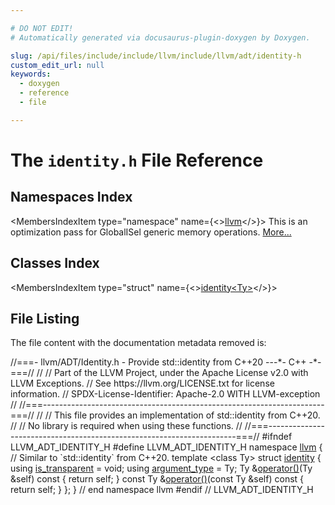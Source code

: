 ```yaml
---

# DO NOT EDIT!
# Automatically generated via docusaurus-plugin-doxygen by Doxygen.

slug: /api/files/include/include/llvm/include/llvm/adt/identity-h
custom_edit_url: null
keywords:
  - doxygen
  - reference
  - file

---
```





# The `identity.h` File Reference

<DoxygenPage pluginConfig={pluginConfig}>



## Namespaces Index

<MembersIndex>

<MembersIndexItem
  type="namespace"
  name={<><a href="/docs/api/namespaces/llvm">llvm</a></>}>
This is an optimization pass for GlobalISel generic memory operations. <a href="/docs/api/namespaces/llvm/#details">More...</a>
</MembersIndexItem>

</MembersIndex>

## Classes Index

<MembersIndex>

<MembersIndexItem
  type="struct"
  name={<><a href="/docs/api/structs/llvm/identity">identity&lt;Ty&gt;</a></>}>
</MembersIndexItem>

</MembersIndex>


## File Listing

The file content with the documentation metadata removed is:

<ProgramListing>

<Link id="l00001" /><CodeLine lineNumber="1"><span class="doxyHighlightComment">//===- llvm/ADT/Identity.h - Provide std::identity from C++20 ---&#42;- C++ -&#42;-===//</span></CodeLine>
<Link id="l00002" /><CodeLine lineNumber="2"><span class="doxyHighlightComment">//</span></CodeLine>
<Link id="l00003" /><CodeLine lineNumber="3"><span class="doxyHighlightComment">// Part of the LLVM Project, under the Apache License v2.0 with LLVM Exceptions.</span></CodeLine>
<Link id="l00004" /><CodeLine lineNumber="4"><span class="doxyHighlightComment">// See https://llvm.org/LICENSE.txt for license information.</span></CodeLine>
<Link id="l00005" /><CodeLine lineNumber="5"><span class="doxyHighlightComment">// SPDX-License-Identifier: Apache-2.0 WITH LLVM-exception</span></CodeLine>
<Link id="l00006" /><CodeLine lineNumber="6"><span class="doxyHighlightComment">//</span></CodeLine>
<Link id="l00007" /><CodeLine lineNumber="7"><span class="doxyHighlightComment">//===----------------------------------------------------------------------===//</span></CodeLine>
<Link id="l00008" /><CodeLine lineNumber="8"><span class="doxyHighlightComment">//</span></CodeLine>
<Link id="l00009" /><CodeLine lineNumber="9"><span class="doxyHighlightComment">// This file provides an implementation of std::identity from C++20.</span></CodeLine>
<Link id="l00010" /><CodeLine lineNumber="10"><span class="doxyHighlightComment">//</span></CodeLine>
<Link id="l00011" /><CodeLine lineNumber="11"><span class="doxyHighlightComment">// No library is required when using these functions.</span></CodeLine>
<Link id="l00012" /><CodeLine lineNumber="12"><span class="doxyHighlightComment">//</span></CodeLine>
<Link id="l00013" /><CodeLine lineNumber="13"><span class="doxyHighlightComment">//===----------------------------------------------------------------------===//</span></CodeLine>
<Link id="l00014" /><CodeLine lineNumber="14"></CodeLine>
<Link id="l00015" /><CodeLine lineNumber="15"><span class="doxyHighlightPreprocessor">#ifndef LLVM&#95;ADT&#95;IDENTITY&#95;H</span></CodeLine>
<Link id="l00016" /><CodeLine lineNumber="16"><span class="doxyHighlightPreprocessor">#define LLVM&#95;ADT&#95;IDENTITY&#95;H</span></CodeLine>
<Link id="l00017" /><CodeLine lineNumber="17"></CodeLine>
<Link id="l00018" /><CodeLine lineNumber="18"></CodeLine>
<Link id="l00019" /><CodeLine lineNumber="19"><span class="doxyHighlightKeyword">namespace </span><span class="doxyHighlight"><a href="/docs/api/namespaces/llvm">llvm</a> &#123;</span></CodeLine>
<Link id="l00020" /><CodeLine lineNumber="20"></CodeLine>
<Link id="l00021" /><CodeLine lineNumber="21"><span class="doxyHighlightComment">// Similar to &#96;std::identity&#96; from C++20.</span></CodeLine>
<Link id="l00022" /><CodeLine lineNumber="22" lineLink="/docs/api/structs/llvm/identity"><span class="doxyHighlightKeyword">template</span><span class="doxyHighlight"> &lt;</span><span class="doxyHighlightKeyword">class</span><span class="doxyHighlight"> Ty&gt; </span><span class="doxyHighlightKeyword">struct </span><span class="doxyHighlight"><a href="/docs/api/structs/llvm/identity">identity</a> &#123;</span></CodeLine>
<Link id="l00023" /><CodeLine lineNumber="23" lineLink="/docs/api/structs/llvm/identity/#a5638df865c2ab817d76937a695bfcfd3"><span class="doxyHighlight">  </span><span class="doxyHighlightKeyword">using </span><span class="doxyHighlight"><a href="/docs/api/structs/llvm/identity/#a5638df865c2ab817d76937a695bfcfd3">is&#95;transparent</a> = void;</span></CodeLine>
<Link id="l00024" /><CodeLine lineNumber="24" lineLink="/docs/api/structs/llvm/identity/#a01b65a8b2c0f225c31ae7c60435c9a02"><span class="doxyHighlight">  </span><span class="doxyHighlightKeyword">using </span><span class="doxyHighlight"><a href="/docs/api/structs/llvm/identity/#a01b65a8b2c0f225c31ae7c60435c9a02">argument&#95;type</a> = Ty;</span></CodeLine>
<Link id="l00025" /><CodeLine lineNumber="25"></CodeLine>
<Link id="l00026" /><CodeLine lineNumber="26" lineLink="/docs/api/structs/llvm/identity/#a950bbf3c9ba09d97555df30403154253"><span class="doxyHighlight">  Ty &amp;<a href="/docs/api/structs/llvm/identity/#a950bbf3c9ba09d97555df30403154253">operator()</a>(Ty &amp;self)</span><span class="doxyHighlightKeyword"> const </span><span class="doxyHighlight">&#123;</span></CodeLine>
<Link id="l00027" /><CodeLine lineNumber="27"><span class="doxyHighlight">    </span><span class="doxyHighlightKeywordFlow">return</span><span class="doxyHighlight"> self;</span></CodeLine>
<Link id="l00028" /><CodeLine lineNumber="28"><span class="doxyHighlight">  &#125;</span></CodeLine>
<Link id="l00029" /><CodeLine lineNumber="29" lineLink="/docs/api/structs/llvm/identity/#a477d48b1156ddb54c1a1da9c86a47835"><span class="doxyHighlight">  </span><span class="doxyHighlightKeyword">const</span><span class="doxyHighlight"> Ty &amp;<a href="/docs/api/structs/llvm/identity/#a477d48b1156ddb54c1a1da9c86a47835">operator()</a>(</span><span class="doxyHighlightKeyword">const</span><span class="doxyHighlight"> Ty &amp;self)</span><span class="doxyHighlightKeyword"> const </span><span class="doxyHighlight">&#123;</span></CodeLine>
<Link id="l00030" /><CodeLine lineNumber="30"><span class="doxyHighlight">    </span><span class="doxyHighlightKeywordFlow">return</span><span class="doxyHighlight"> self;</span></CodeLine>
<Link id="l00031" /><CodeLine lineNumber="31"><span class="doxyHighlight">  &#125;</span></CodeLine>
<Link id="l00032" /><CodeLine lineNumber="32"><span class="doxyHighlight">&#125;;</span></CodeLine>
<Link id="l00033" /><CodeLine lineNumber="33"></CodeLine>
<Link id="l00034" /><CodeLine lineNumber="34"><span class="doxyHighlight">&#125; </span><span class="doxyHighlightComment">// end namespace llvm</span></CodeLine>
<Link id="l00035" /><CodeLine lineNumber="35"></CodeLine>
<Link id="l00036" /><CodeLine lineNumber="36"><span class="doxyHighlightPreprocessor">#endif </span><span class="doxyHighlightComment">// LLVM&#95;ADT&#95;IDENTITY&#95;H</span></CodeLine>

</ProgramListing>


</DoxygenPage>
